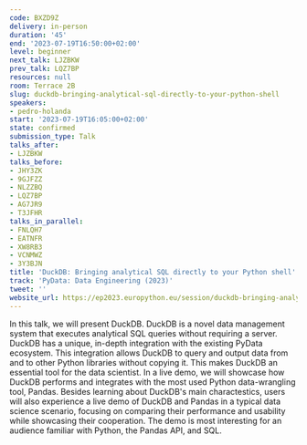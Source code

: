 ```yaml
---
code: BXZD9Z
delivery: in-person
duration: '45'
end: '2023-07-19T16:50:00+02:00'
level: beginner
next_talk: LJZBKW
prev_talk: LQZ7BP
resources: null
room: Terrace 2B
slug: duckdb-bringing-analytical-sql-directly-to-your-python-shell
speakers:
- pedro-holanda
start: '2023-07-19T16:05:00+02:00'
state: confirmed
submission_type: Talk
talks_after:
- LJZBKW
talks_before:
- JHY3ZK
- 9GJFZZ
- NLZZBQ
- LQZ7BP
- AG7JR9
- T3JFHR
talks_in_parallel:
- FNLQH7
- EATNFR
- XW8RB3
- VCNMWZ
- 3Y3BJN
title: 'DuckDB: Bringing analytical SQL directly to your Python shell'
track: 'PyData: Data Engineering (2023)'
tweet: ''
website_url: https://ep2023.europython.eu/session/duckdb-bringing-analytical-sql-directly-to-your-python-shell
---
```


In this talk, we will present DuckDB. DuckDB is a novel data management system that executes analytical SQL queries without requiring a server. DuckDB has a unique, in-depth integration with the existing PyData ecosystem. This integration allows DuckDB to query and output data from and to other Python libraries without copying it. This makes DuckDB an essential tool for the data scientist. In a live demo, we will showcase how DuckDB performs and integrates with the most used Python data-wrangling tool, Pandas.
Besides learning about DuckDB's main charactestics, users will also experience a live demo of DuckDB and Pandas in a typical data science scenario, focusing on comparing their performance and usability while showcasing their cooperation. The demo is most interesting for an audience familiar with Python, the Pandas API, and SQL.
